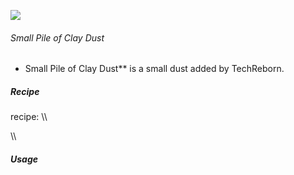 ![](/mods/techreborn/small_pile_of_clay_dust.png)

###### Small Pile of Clay Dust

- Small Pile of Clay Dust** is a small dust added by TechReborn.


##### Recipe

<Mcitem id="minecraft:crafting_table"/> recipe: \\\\
<Recipe recipe=" input air air air input air techreborn:clay_dust air
input air air air output techreborn:small_pile_of_clay_dust,4
"/>

\\\\

##### Usage

<Recipe recipe=" input techreborn:small_pile_of_clay_dust
techreborn:small_pile_of_clay_dust air input
techreborn:small_pile_of_clay_dust techreborn:small_pile_of_clay_dust
air input air air air output techreborn:clay_dust "/>
